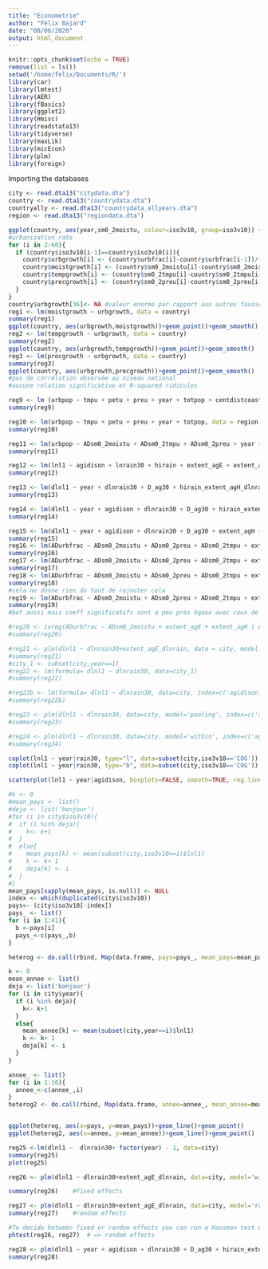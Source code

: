 ```yaml
---
title: "Econometrie"
author: "Félix Bajard"
date: "08/06/2020"
output: html_document
---
```


```r
knitr::opts_chunk$set(echo = TRUE)
remove(list = ls())
setwd('/home/felix/Documents/R/')
library(car)
library(lmtest)
library(AER)
library(fBasics)
library(ggplot2)
library(Hmisc)
library(readstata13)
library(tidyverse) 
library(maxLik)
library(micEcon)
library(plm)
library(foreign)
```

Importing the databases

```r
city <- read.dta13("citydata.dta")
country <- read.dta13("countrydata.dta")
countryally <- read.dta13("countrydata_allyears.dta")
region <- read.dta13("regiondata.dta")
```


```r
ggplot(country, aes(year,sm0_2moistu, colour=iso3v10, group=iso3v10)) + geom_point() +geom_line()
#urbanization rate
for (i in 2:60){
  if (country$iso3v10[i-1]==country$iso3v10[i]){
    country$urbgrowth[i] <- (country$urbfrac[i]-country$urbfrac[i-1])/(country$urbfrac[i-1]*country$yearssince_prev_census[i]) 
    country$moistgrowth[i] <- (country$sm0_2moistu[i]-country$sm0_2moistu[i-1])/(country$sm0_2moistu[i-1] *country$yearssince_prev_census[i]) 
    country$tempgrowth[i] <- (country$sm0_2tmpu[i]-country$sm0_2tmpu[i-1])/(country$sm0_2tmpu[i-1] *country$yearssince_prev_census[i]) 
    country$precgrowth[i] <- (country$sm0_2preu[i]-country$sm0_2preu[i-1])/(country$sm0_2preu[i-1] *country$yearssince_prev_census[i]) 
  }
}
country$urbgrowth[36]<- NA #valeur énorme par rapport aux autres fausse
reg1 <- lm(moistgrowth ~ urbgrowth, data = country)
summary(reg1)
ggplot(country, aes(urbgrowth,moistgrowth))+geom_point()+geom_smooth()
reg2 <- lm(tempgrowth ~ urbgrowth, data = country)
summary(reg2)
ggplot(country, aes(urbgrowth,tempgrowth))+geom_point()+geom_smooth()
reg3 <- lm(precgrowth ~ urbgrowth, data = country)
summary(reg3)
ggplot(country, aes(urbgrowth,precgrowth))+geom_point()+geom_smooth()
#pas de corrélation observée au niveau national
#aucune relation significative et R-squared ridicules

```
```r
reg9 <- lm (urbpop ~ tmpu + petu + preu + year + totpop + centdistcoast + extent_agH + extent_agE, data = region)
summary(reg9)

reg10 <- lm(urbpop ~ tmpu + petu + preu + year + totpop, data = region)
summary(reg10)

reg11 <- lm(urbpop ~ ADsm0_2moistu + ADsm0_2tmpu + ADsm0_2preu + year + totpop + primurbpop + sum_agH + sum_agE, data = country)
summary(reg11)

reg12 <- lm(lnl1 ~ agidison + lnrain30 + hirain + extent_agE + extent_agH, data = city)
summary(reg12)

reg13 <- lm(dlnl1 ~ year + dlnrain30 + D_ag30 + hirain_extent_agH_dlnrain + hirain_extent_agE_dlnrain, data = city)
summary(reg13)

reg14 <- lm(dlnl1 ~ year + agidison + dlnrain30 + D_ag30 + hirain_extent_agH_dlnrain + hirain_extent_agE_dlnrain, data = city)
summary(reg14)

reg15 <- lm(dlnl1 ~ year + agidison + dlnrain30 + D_ag30 + extent_agH + extent_agE + hirain_extent_agH_dlnrain + hirain_extent_agE_dlnrain, data = city)
summary(reg15)
reg16 <- lm(ADurbfrac ~ ADsm0_2moistu + ADsm0_2preu + ADsm0_2tmpu + extent_agE + extent_agH + centdistcoast + totpop, data = region)
summary(reg16)
reg17 <- lm(ADurbfrac ~ ADsm0_2moistu + ADsm0_2preu + ADsm0_2tmpu + extent_agE + extent_agH + centdistcoast + firsturbfrac, data = region)
summary(reg17)
reg18 <- lm(ADurbfrac ~ ADsm0_2moistu + ADsm0_2preu + ADsm0_2tmpu + extent_agE + extent_agH + centdistcoast + firsturbfrac + areasqkm + extent_agH_ADsm0_2moistu + extent_agH_ADsm0_2preu + extent_agH_ADsm0_2tmpu, data = region)
summary(reg18)
#cela ne donne rien du tout de rajouter cela
reg19 <- lm(ADurbfrac ~ ADsm0_2moistu + ADsm0_2preu + ADsm0_2tmpu + extent_agE + extent_agH + centdistcoast + D_moist_GT1 + totpop, data = region)
summary(reg19)
#bof aussi mais coeff significatifs sont a peu près égaux avec ceux de la 16
```
```r
#reg20 <- ivreg(ADurbfrac ~ ADsm0_2moistu + extent_agE + extent_agH | extent_agE+ extent_agH+ centdistcoast + firsturbfrac + areasqkm, data = region)
#summary(reg20)

#reg21 <- plm(dlnl1 ~ dlnrain30+extent_agE_dlnrain, data = city, model = "random", index = "agidison")
#summary(reg21)
#city_1 <- subset(city,year==1)
#reg22 <- lm(formula= dlnl1 ~ dlnrain30, data=city_1)
#summary(reg22)

#reg22b <- lm(formula= dlnl1 ~ dlnrain30, data=city, index=c('agidison','year'))
#summary(reg22b)

#reg23 <- plm(dlnl1 ~ dlnrain30, data=city, model='pooling', index=c('agidison','year'))
#summary(reg23)

#reg24 <- plm(dlnl1 ~ dlnrain30, data=city, model='within', index=c('agidison','year'))
#summary(reg24)

coplot(lnl1 ~ year|rain30, type="l", data=subset(city,iso3v10=='COG')) # Lines
coplot(lnl1 ~ year|rain30, type="b", data=subset(city,iso3v10=='COG')) # Points and lines

scatterplot(lnl1 ~ year|agidison, boxplots=FALSE, smooth=TRUE, reg.line=FALSE, data=subset(city,iso3v10=='COG'))

#k <- 0
#mean_pays <- list()
#deja <- list('bonjour')
#for (i in city$iso3v10){
#  if (i %in% deja){
#    k<- k+1
#  }
#  else{
#    mean_pays[k] <- mean(subset(city,iso3v10==i)$lnl1)
#    k <- k+ 1
#    deja[k] <- i
#  }
#}
mean_pays[sapply(mean_pays, is.null)] <- NULL
index <- which(duplicated(city$iso3v10))
pays<- (city$iso3v10[-index])
pays_ <- list()
for (i in 1:41){
  b <-pays[i]
  pays_<-c(pays_,b)
}

heterog <- do.call(rbind, Map(data.frame, pays=pays_, mean_pays=mean_pays))

k <- 0
mean_annee <- list()
deja <- list('bonjour')
for (i in city$year){
  if (i %in% deja){
    k<- k+1
  }
  else{
    mean_annee[k] <- mean(subset(city,year==i)$lnl1)
    k <- k+ 1
    deja[k] <- i
  }
}

annee_ <- list()
for (i in 1:16){
  annee_<-c(annee_,i)
}
heterog2 <- do.call(rbind, Map(data.frame, annee=annee_, mean_annee=mean_annee))


ggplot(heterog, aes(x=pays, y=mean_pays))+geom_line()+geom_point()
ggplot(heterog2, aes(x=annee, y=mean_annee))+geom_line()+geom_point()

reg25 <-lm(dlnl1 ~  dlnrain30+ factor(year) - 1, data=city)
summary(reg25)
plot(reg25)

reg26 <- plm(dlnl1 ~ dlnrain30+extent_agE_dlnrain, data=city, model='within', index=c('agidison','year'))

summary(reg26)    #fixed effects

reg27 <- plm(dlnl1 ~ dlnrain30+extent_agE_dlnrain, data=city, model='random', index=c('agidison','year'))
summary(reg27)    #random effects

#To decide between fixed or random effects you can run a Hausman test where the null hypothesis is that the preferred model is random effects vs. the alternative the fixed effects (see Green, 2008, chapter 9). It basically tests whether the unique errors (ui) are correlated with the regressors, the null hypothesis is they are not. Run a fixed effects model and save the estimates, then run a random model and save the estimates, then perform the test. If the p-value is significant (for example <0.05) then use fixed effects, if not use random effects.
phtest(reg26, reg27)  # => random effects 

reg28 <- plm(dlnl1 ~ year + agidison + dlnrain30 + D_ag30 + hirain_extent_agH_dlnrain + hirain_extent_agE_dlnrain, data = city, model='random', index=c('agidison','year'))
summary(reg28)

```
